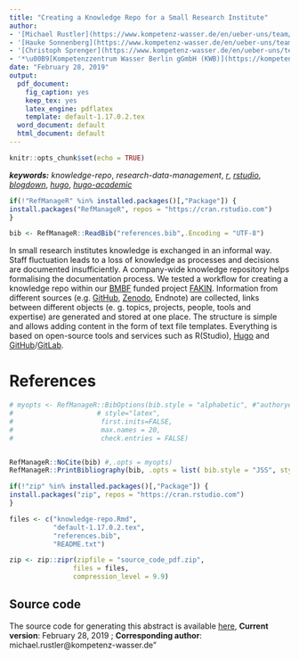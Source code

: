 ```yaml
---
title: "Creating a Knowledge Repo for a Small Research Institute"
author:
- '[Michael Rustler](https://www.kompetenz-wasser.de/en/ueber-uns/team/?search-employee-grid=Michael%20Rustler)\u00B9'
- '[Hauke Sonnenberg](https://www.kompetenz-wasser.de/en/ueber-uns/team/?search-employee-grid=Hauke%20Sonnenberg)\u00B9'
- '[Christoph Sprenger](https://www.kompetenz-wasser.de/en/ueber-uns/team/?search-employee-grid=Christoph%20Sprenger)\u00B9'
- '*\u00B9[Kompetenzzentrum Wasser Berlin gGmbH (KWB)](https://kompetenz-wasser.de)*'
date: "February 28, 2019"
output:
  pdf_document:
    fig_caption: yes
    keep_tex: yes
    latex_engine: pdflatex
    template: default-1.17.0.2.tex
  word_document: default
  html_document: default
---
```


```r
knitr::opts_chunk$set(echo = TRUE)
```

***keywords:*** *knowledge-repo*, *research-data-management*, *[r](https:/https://www.r-project.org/)*, *[rstudio](https://www.rstudio.com/products/rstudio/)*, *[blogdown](https://bookdown.org/yihui/blogdown/)*, *[hugo](https://gohugo.io/)*, *[hugo-academic](https://sourcethemes.com/academic/)*

```r
if(!"RefManageR" %in% installed.packages()[,"Package"]) {
install.packages("RefManageR", repos = "https://cran.rstudio.com")
}

bib <- RefManageR::ReadBib("references.bib",.Encoding = "UTF-8")

```


In small research institutes knowledge is exchanged in an informal way. Staff fluctuation leads to a loss of knowledge as processes and decisions are documented insufficiently. A company-wide knowledge repository helps formalising the documentation process. We tested a workflow for creating a knowledge repo within our [BMBF](https://bmbf.de) funded project [FAKIN](https://www.kompetenz-wasser.de/en/project/fakin-research-data-management/). Information from different sources (e.g. [GitHub](https://github.com/kwb-r), [Zenodo](https://zenodo.org/communities/kwb), Endnote) are collected, links between different objects (e. g. topics, projects, people, tools and expertise) are generated and stored at one place. The structure is simple and allows adding content in the form of text file templates. Everything is based on open-source tools and services such as R(Studio), [Hugo](https://gohugo.io) and [GitHub](https://github.com)/[GitLab](https://gitlab.com).


<!-- In small research institutes knowledge is usually exchanged in an informal way. -->
<!-- Thus, processes and decisions are often documented insufficiently. As a consequence,  -->
<!-- staff fluctuation leads to a serious loss of knowledge. To be more resilient against  -->
<!-- this risk, the knowledge needs to be written down and should be available to -->
<!-- everyone. A company-wide knowledge repository helps to formalise the documentation  -->
<!-- process. We tested a workflow for creating a knowledge repo within our BMBF  -->
<!-- funded project FAKIN. Information from different sources (e.g. GitHub, Zenodo,  -->
<!-- Endnote) are collected, links between different objects (e.g topics, projects,  -->
<!-- people, tools and expertise) are generated and stored at one place. The structure  -->
<!-- is simple and allows to add content in the form of text file templates. Everything  -->
<!-- is based on open-source tools and services such as  R(Studio), Hugo and GitHub/GitLab. -->


<!-- # Das Wissensrepositorium (Knowledge Repo) -->

<!-- Die oben genannten Veröffentlichungen von teilweise vorher nur intern genutztem Programmcode auf GitHub stellt einen vorbereitenden Schritt zur Erstellung eines unternehmensweiten „Knowledge Repos“ dar. Von der ursprünglichen Idee hierfür das von AirBnB als open-source veröffentlichte Knowledge Repo `r RefManageR::Citep(bib, c("airbnb", "bion2018"))` zu nutzen, wurde verworfen, da dessen Fokus auf dem Austausch von Programmierern beschränkt ist. -->
<!-- Daher wird nun eine Eigenentwicklung präferiert, die zumindest als Proof-of-Concept im Rahmen von [FAKIN](https://kwb-r.gitlab.io/fakin/) umgesetzt werden soll. Die Idee ist die von uns am KWB eingesetzte open-source Programmiersprache R `r RefManageR::Citep(bib, c("r_project"))` in Kombination mit weiteren open-source Tools wie dem R Paket blogdown `r RefManageR::Citep(bib, c("blogdown_pkg", "blogdown_book"))`, dem Webseitengenerator Hugo `r RefManageR::Citep(bib, c("hugo_code", "hugo_doc"))` und dem Academic Theme `r RefManageR::Citep(bib, c("hugo"))` zu kombinieren. Diese Verknüpfungen ermöglichen es,  -->
<!-- das Wissen aus mehreren Quellen wie z.B.:   -->

<!-- - DataCamp (siehe R Paket [datacamp](https://kwb-r.gitlab.io/datacamp)) -->

<!-- - GitHub (siehe R Paket [pkgmeta](https://kwb-r.github.io/pkgmeta)) -->

<!-- - Zenodo (function [zen_collections()](https://kwb-r.github.io/kwb.pkgstatus/reference/zen_collections.html)in R Paket [kwb.pkgstatus](https://kwb-r.github.io/kwb.pkgstatus)) -->

<!-- - ORCID (siehe R Paket [kwb.orcid](https://kwb-r.github.io/kwb.orcid)) -->

<!-- - Endnote Publikations-Datenbank (siehe R Paket [kwb.endnote](https://kwb-r.github.io/kwb.endnote)) -->

<!-- zusammenzutragen und aktuell darzustellen. Das Einspeisen von weiteren ergänzenden  -->
<!-- Daten in das Knowledge Repository erfolgt über einfach konfigurierbare Textdateien  -->
<!-- (siehe z.B. [hier](https://github.com/KWB-R/kwb.pubs/blob/master/inst/config/authors.txt)).  -->

<!-- Diese Informationen lassen sich automatisiert mit Hilfe des R Paketes [kwb.pubs](https://github.com/KWB-R/kwb.pubs) in das Knowledge Repo einspeisen.  -->
<!-- Das Knowledge Repo wird auf einem kollaborativen Code Repositorium (GitHub/GitHub) -->
<!-- veröffentlicht. Dies ermöglicht zum einen eine automatischen Versionierung  -->
<!-- (durch Nutzung von [Git](https://git-scm.com/) als Versionsverwaltungssoftware)  -->
<!-- auch einen hohen Automatisierungsgrad. Denn durch kluge Kombination mit einem  -->
<!-- kontuinuierlichen Integrationssystem `r RefManageR::Citep(bib, c("ci_travis", "ci_gitlab"))`  -->
<!-- und der Nutzung von GitHub/GitLab Pages `r RefManageR::Citep(bib, c("github_pages", "gitlab_pages"))`  -->
<!-- zum Webhosting ist es möglich, dass Änderungen in Textdateien (z.B. Projektbeschreibungen), -->
<!-- wenn diese eingecheckt wurden dazu führen, dass im Hintergrund die Knowledge Repo -->
<!-- Website automatisch neu gebaut wird. Nach nur wenigen Minuten stehen die neuen  -->
<!-- Informationen dann auf der aktualisierten Knowledge Repo Website bereit.  -->


<!-- Eine beispielhafte Umsetzung des Knowledge Repos erfolgt im Rahmen des FAKIN Projektes  -->
<!-- bis Anfang März 2019 und ist hier einsehbar: https://kwb-r.gitlab.io/fakin -->

\newpage

# References

```r
# myopts <- RefManageR::BibOptions(bib.style = "alphabetic", #"authoryear",
#                     # style="latex",
#                      first.inits=FALSE,
#                      max.names = 20,
#                      check.entries = FALSE)


RefManageR::NoCite(bib) #,.opts = myopts)
RefManageR::PrintBibliography(bib, .opts = list( bib.style = "JSS", style = "citation"))
```


```r

if(!"zip" %in% installed.packages()[,"Package"]) {
install.packages("zip", repos = "https://cran.rstudio.com")
}

files <- c("knowledge-repo.Rmd", 
           "default-1.17.0.2.tex", 
           "references.bib",
           "README.txt")

zip <- zip::zipr(zipfile = "source_code_pdf.zip", 
                files = files,
                compression_level = 9.9)
```


## Source code

The source code for generating this abstract is available [here](https://kwb-r.gitlab.io/fakin/talk/2019-06-04_derse19/abstract/source_code_pdf.zip), **Current version**: February 28, 2019 ; **Corresponding author**: michael.rustler@kompetenz-wasser.de"
